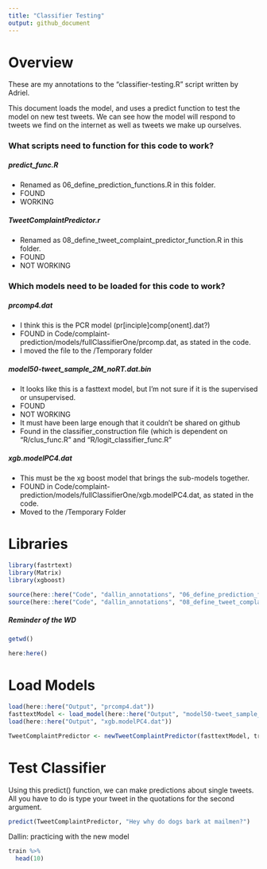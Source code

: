 ```yaml
---
title: "Classifier Testing"
output: github_document
---
```

# Overview
These are my annotations to the "classifier-testing.R" script written by Adriel.

This document loads the model, and uses a predict function to test the model on new test tweets. We can see how the model will respond to tweets we find on the internet as well as tweets we make up ourselves. 

### What scripts need to function for this code to work?
##### predict_func.R
* Renamed as 06_define_prediction_functions.R in this folder.
* FOUND
* WORKING

##### TweetComplaintPredictor.r
* Renamed as 08_define_tweet_complaint_predictor_function.R in this folder.
* FOUND
* NOT WORKING

### Which models need to be loaded for this code to work?
##### prcomp4.dat 
* I think this is the PCR model (pr[inciple]comp[onent].dat?)
* FOUND in Code/complaint-prediction/models/fullClassifierOne/prcomp.dat, as stated in the code.
* I moved the file to the /Temporary folder

##### model50-tweet_sample_2M_noRT.dat.bin 
* It looks like this is a fasttext model, but I'm not sure if it is the supervised or unsupervised.
* FOUND
* NOT WORKING
* It must have been large enough that it couldn't be shared on github
* Found in the classifier_construction file (which is dependent on "R/clus_func.R" and "R/logit_classifier_func.R"

##### xgb.modelPC4.dat
* This must be the xg boost model that brings the sub-models together.
* FOUND in Code/complaint-prediction/models/fullClassifierOne/xgb.modelPC4.dat, as stated in the code.
* Moved to the /Temporary Folder


# Libraries
```r
library(fastrtext)
library(Matrix)
library(xgboost)

source(here::here("Code", "dallin_annotations", "06_define_prediction_functions.R"))
source(here::here("Code", "dallin_annotations", "08_define_tweet_complaint_predictor_function.R"))
```

##### Reminder of the WD
```r
getwd()

here:here()
```


# Load Models
```r
load(here::here("Output", "prcomp4.dat"))
fasttextModel <- load_model(here::here("Output", "model50-tweet_sample_2M_noRT.dat.bin"))
load(here::here("Output", "xgb.modelPC4.dat"))

TweetComplaintPredictor <- newTweetComplaintPredictor(fasttextModel, train.pr, bst, "PC4")
```

# Test Classifier
Using this predict() function, we can make predictions about single tweets. All you have to do is type your tweet in the quotations for the second argument. 
```r
predict(TweetComplaintPredictor, "Hey why do dogs bark at mailmen?")

```

Dallin: practicing with the new model
```r
train %>% 
  head(10)

```


